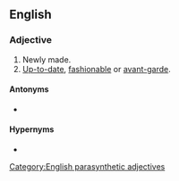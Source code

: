 {{also|newfashioned}}
==English==

===Adjective===
{{en-adj|head=[[new]]-[[fashioned]]}}

# Newly made.
# [[up-to-date|Up-to-date]], [[fashionable]] or [[avant-garde]].

====Antonyms====
* {{l|en|old-fashioned}}

====Hypernyms====
* {{l|en|fashioned}}

[[Category:English parasynthetic adjectives]]